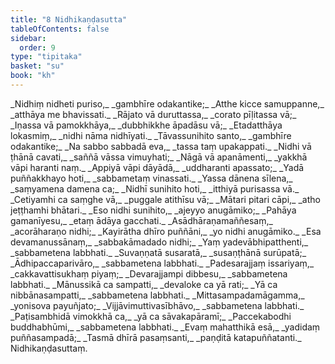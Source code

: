```yaml
---
title: "8 Nidhikaṇḍasutta"
tableOfContents: false
sidebar:
  order: 9
type: "tipitaka"
basket: "su"
book: "kh"
---
```



<DynamicBreadcrumb />

<Division number="1" book="kh" bookNo="18" page="10">

<Paragraph number="78" type="verses" book="kh">
_Nidhiṃ nidheti puriso,_  
_gambhīre odakantike;_  
_Atthe kicce samuppanne,_  
_atthāya me bhavissati._  

</Paragraph>

</Division>
<Division number="2" book="kh" bookNo="18" page="9">

<Paragraph number="79" type="verses" book="kh">
_Rājato vā duruttassa,_  
_corato pīḷitassa vā;_  
_Iṇassa vā pamokkhāya,_  
_dubbhikkhe āpadāsu vā;_  
_Etadatthāya lokasmiṃ,_  
_nidhi nāma nidhīyati._  

</Paragraph>

</Division>
<Division number="3" book="kh" bookNo="18" page="9">

<Paragraph number="80" type="verses" book="kh">
_Tāvassunihito santo,_  
_gambhīre odakantike;_  
_Na sabbo sabbadā eva,_  
_tassa taṃ upakappati._  

</Paragraph>

</Division>
<Division number="4" book="kh" bookNo="18" page="9">

<Paragraph number="81" type="verses" book="kh">
_Nidhi vā ṭhānā cavati,_  
_saññā vāssa vimuyhati;_  
_Nāgā vā apanāmenti,_  
_yakkhā vāpi haranti naṃ._  

</Paragraph>

</Division>
<Division number="5" book="kh" bookNo="18" page="9">

<Paragraph number="82" type="verses" book="kh">
_Appiyā vāpi dāyādā,_  
_uddharanti apassato;_  
_Yadā puññakkhayo hoti,_  
_sabbametaṃ vinassati._  

</Paragraph>

</Division>
<Division number="6" book="kh" bookNo="18" page="9">

<Paragraph number="83" type="verses" book="kh">
_Yassa dānena sīlena,_  
_saṃyamena damena ca;_  
_Nidhī sunihito hoti,_  
_itthiyā purisassa vā._  

</Paragraph>

</Division>
<Division number="7" book="kh" bookNo="18" page="10">

<Paragraph number="84" type="verses" book="kh">
_Cetiyamhi ca saṃghe vā,_  
_puggale atithīsu vā;_  
_Mātari pitari cāpi,_  
_atho jeṭṭhamhi bhātari._  

</Paragraph>

</Division>
<Division number="8" book="kh" bookNo="18" page="10">

<Paragraph number="85" type="verses" book="kh">
_Eso nidhi sunihito,_  
_ajeyyo anugāmiko;_  
_Pahāya gamanīyesu,_  
_etaṃ ādāya gacchati._  

</Paragraph>

</Division>
<Division number="9" book="kh" bookNo="18" page="10">

<Paragraph number="86" type="verses" book="kh">
_Asādhāraṇamaññesaṃ,_  
_acorāharaṇo nidhi;_  
_Kayirātha dhīro puññāni,_  
_yo nidhi anugāmiko._  

</Paragraph>

</Division>
<Division number="10" book="kh" bookNo="18" page="10">

<Paragraph number="87" type="verses" book="kh">
_Esa devamanussānaṃ,_  
_sabbakāmadado nidhi;_  
_Yaṃ yadevābhipatthenti,_  
_sabbametena labbhati._  

</Paragraph>

</Division>
<Division number="11" book="kh" bookNo="18" page="10">

<Paragraph number="88" type="verses" book="kh">
_Suvaṇṇatā susaratā,_  
_susaṇṭhānā surūpatā;_  
_Ādhipaccaparivāro,_  
_sabbametena labbhati._  

</Paragraph>

</Division>
<Division number="12" book="kh" bookNo="18" page="10">

<Paragraph number="89" type="verses" book="kh">
_Padesarajjaṃ issariyaṃ,_  
_cakkavattisukhaṃ piyaṃ;_  
_Devarajjampi dibbesu,_  
_sabbametena labbhati._  

</Paragraph>

</Division>
<Division number="13" book="kh" bookNo="18" page="10">

<Paragraph number="90" type="verses" book="kh">
_Mānussikā ca sampatti,_  
_devaloke ca yā rati;_  
_Yā ca nibbānasampatti,_  
_sabbametena labbhati._  

</Paragraph>

</Division>
<Division number="14" book="kh" bookNo="18" page="10">

<Paragraph number="91" type="verses" book="kh">
_Mittasampadamāgamma,_  
_yonisova payuñjato;_  
_Vijjāvimuttivasībhāvo,_  
_sabbametena labbhati._  

</Paragraph>

</Division>
<Division number="15" book="kh" bookNo="18" page="10">

<Paragraph number="92" type="verses" book="kh">
_Paṭisambhidā vimokkhā ca,_  
_yā ca sāvakapāramī;_  
_Paccekabodhi buddhabhūmi,_  
_sabbametena labbhati._  

</Paragraph>

</Division>
<Division number="16" book="kh" bookNo="18" page="10">

<Paragraph number="93" type="verses" book="kh">
_Evaṃ mahatthikā esā,_  
_yadidaṃ puññasampadā;_  
_Tasmā dhīrā pasaṃsanti,_  
_paṇḍitā katapuññatanti._  


</Paragraph>
</Division>

<Paragraph number="94" type="center" book="kh">
Nidhikaṇḍasuttaṃ.
</Paragraph>